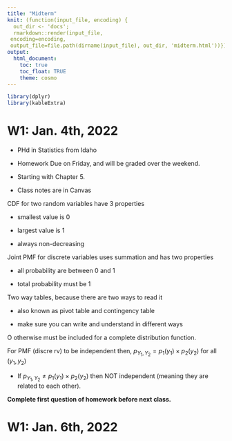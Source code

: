 ```yaml
---
title: "Midterm"
knit: (function(input_file, encoding) {
  out_dir <- 'docs';
  rmarkdown::render(input_file,
 encoding=encoding,
 output_file=file.path(dirname(input_file), out_dir, 'midterm.html'))})
output:
  html_document:
    toc: true
    toc_float: TRUE
    theme: cosmo
---
```


```r
library(dplyr)
library(kableExtra)
```

# W1: Jan. 4th, 2022 

- PHd in Statistics from Idaho

- Homework Due on Friday, and will be graded over the weekend. 

- Starting with Chapter 5.

- Class notes are in Canvas

CDF for two random variables have 3 properties

- smallest value is 0

- largest value is 1

- always non-decreasing 

Joint PMF for discrete variables uses summation and has two properties

- all probability are between 0 and 1

- total probability must be 1

Two way tables, because there are two ways to read it 

- also known as pivot table and contingency table

- make sure you can write and understand in different ways

O otherwise must be included for a complete distribution function. 

For PMF (discre rv) to be independent then, $p_{Y_1,Y_2}=p_1(y_1)\times p_2(y_2)$ for all $(y_1,y_2)$

- If $p_{Y_1,Y_2}\ne p_1(y_1)\times p_2(y_2)$ then NOT independent (meaning they are related to each other). 

**Complete first question of homework before next class.**

# W1: Jan. 6th, 2022